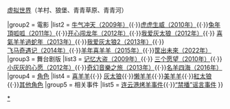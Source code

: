 {{Navbox
|title=[[喜羊羊與灰太狼]]
|name=喜羊羊与灰太狼

|group1 = 相关列表
|list1  = [[喜羊羊与灰太狼 (电视系列) |电视系列]]([[喜羊羊與灰太狼#剧集|电视剧集]]、[[喜羊羊与灰太狼各集列表|各集列表]]、[[喜羊羊与灰太狼#剧集|主题曲]])（[https://zh.moegirl.org.cn/Template:喜羊羊与灰太狼 备用链接]）{{·}}[[喜羊羊與灰太狼#場景|虚拟世界]]（羊村、狼堡、青青草原、青青河）

|group2 = 電影
|list2 = [[喜羊羊与灰太狼之牛气冲天|牛气冲天（2009年）]]{{·}}[[喜羊羊与灰太狼之虎虎生威|虎虎生威（2010年）]]{{·}}[[喜羊羊与灰太狼之兔年頂呱呱|兔年頂呱呱（2011年）]]{{·}}[[喜羊羊与灰太狼之开心闯龙年|开心闯龙年（2012年）]]{{·}}[[喜羊羊與灰太狼：我愛灰太狼|我爱灰太狼（2012年）]]{{·}}
[[喜羊羊與灰太狼之喜氣羊羊過蛇年|喜氣羊羊過蛇年（2013年）]]{{·}}[[喜羊羊與灰太狼：我愛灰太狼|我爱灰太狼2（2013年）]]{{·}}[[喜羊羊与灰太狼之飞马奇遇记|飞马奇遇记（2014年）]]{{·}}[[喜羊羊與灰太狼之羊年喜羊羊|羊年喜羊羊（2015年）]]{{·}}[[喜羊羊與灰太狼之筐出未來|筐出未來（2022年）]]
|group3 = 舞台剧版
|list3  = [[喜羊羊與灰太狼#舞台剧|记忆大盗（2009年）]]{{·}} [[喜羊羊與灰太狼#舞台剧|三个愿望（2010年）]]{{·}} [[喜羊羊與灰太狼#舞台剧|小灰灰的心愿（2012年）]]{{·}}[[喜羊羊與灰太狼#舞台剧|奇幻音樂之旅（2013年）]]{{·}}[[喜羊羊與灰太狼#舞台剧|名羊四海（2016年）]]
|group4 = [[喜羊羊與灰太狼角色列表|角色]]
|list4  = [[喜羊羊]]{{·}} [[灰太狼]]{{·}}[[懒羊羊]]{{·}}[[美羊羊]]{{·}}[[紅太狼]]{{·}}[[喜羊羊與灰太狼角色列表|其他角色]]
|group5 = 相关事件
|list5  = [[连云港烤羊事件]]{{·}}[[喜羊羊與灰太狼#“禁播”谣言风波|“禁播”谣言事件]]
}}<noinclude>
[[Category:喜羊羊與灰太狼|*]]
</noinclude>